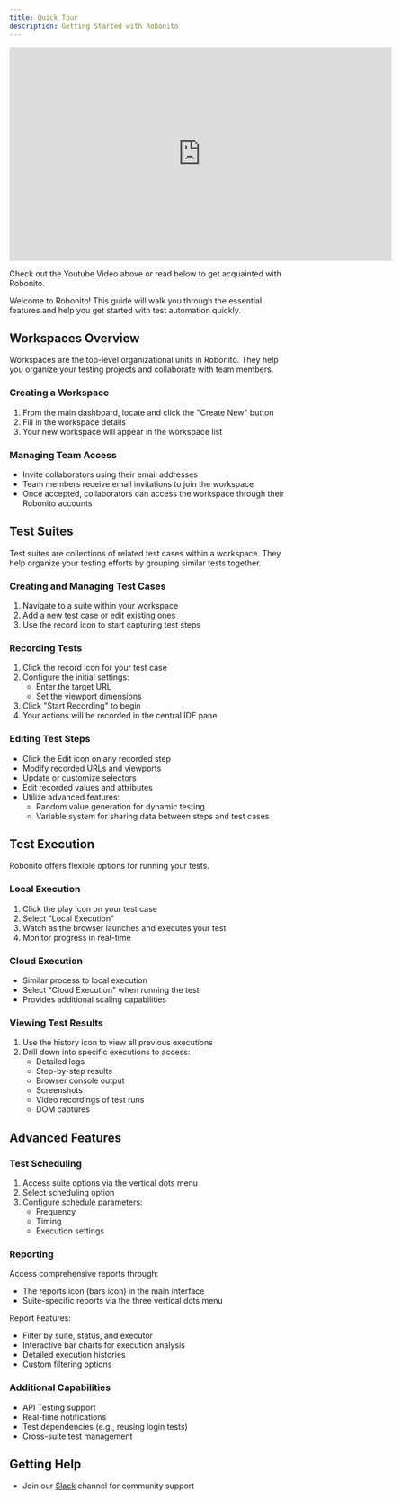 ```yaml
---
title: Quick Tour
description: Getting Started with Robonito
---
```


<iframe width="680" height="380" src="https://www.youtube.com/embed/HA6hpQ15ogo" title="Robonito Features and Usability" frameborder="0" allow="accelerometer; autoplay; clipboard-write; encrypted-media; gyroscope; picture-in-picture; web-share" referrerpolicy="strict-origin-when-cross-origin" allowfullscreen></iframe>

Check out the Youtube Video above or read below to get acquainted with Robonito.


Welcome to Robonito! This guide will walk you through the essential features and help you get started with test automation quickly.

## Workspaces Overview

Workspaces are the top-level organizational units in Robonito. They help you organize your testing projects and collaborate with team members.

### Creating a Workspace
1. From the main dashboard, locate and click the "Create New" button
2. Fill in the workspace details
3. Your new workspace will appear in the workspace list

### Managing Team Access
- Invite collaborators using their email addresses
- Team members receive email invitations to join the workspace
- Once accepted, collaborators can access the workspace through their Robonito accounts

## Test Suites

Test suites are collections of related test cases within a workspace. They help organize your testing efforts by grouping similar tests together.

### Creating and Managing Test Cases
1. Navigate to a suite within your workspace
2. Add a new test case or edit existing ones
3. Use the record icon to start capturing test steps

### Recording Tests
1. Click the record icon for your test case
2. Configure the initial settings:
   - Enter the target URL
   - Set the viewport dimensions
3. Click "Start Recording" to begin
4. Your actions will be recorded in the central IDE pane

### Editing Test Steps
- Click the Edit icon on any recorded step
- Modify recorded URLs and viewports
- Update or customize selectors
- Edit recorded values and attributes
- Utilize advanced features:
  - Random value generation for dynamic testing
  - Variable system for sharing data between steps and test cases

## Test Execution

Robonito offers flexible options for running your tests.

### Local Execution
1. Click the play icon on your test case
2. Select "Local Execution"
3. Watch as the browser launches and executes your test
4. Monitor progress in real-time

### Cloud Execution
- Similar process to local execution
- Select "Cloud Execution" when running the test
- Provides additional scaling capabilities

### Viewing Test Results
1. Use the history icon to view all previous executions
2. Drill down into specific executions to access:
   - Detailed logs
   - Step-by-step results
   - Browser console output
   - Screenshots
   - Video recordings of test runs
   - DOM captures

## Advanced Features

### Test Scheduling
1. Access suite options via the vertical dots menu
2. Select scheduling option
3. Configure schedule parameters:
   - Frequency
   - Timing
   - Execution settings

### Reporting
Access comprehensive reports through:
- The reports icon (bars icon) in the main interface
- Suite-specific reports via the three vertical dots menu

Report Features:
- Filter by suite, status, and executor
- Interactive bar charts for execution analysis
- Detailed execution histories
- Custom filtering options

### Additional Capabilities
- API Testing support
- Real-time notifications
- Test dependencies (e.g., reusing login tests)
- Cross-suite test management

## Getting Help
- Join our [Slack](https://join.slack.com/t/robonito/shared_invite/zt-2vzwc6wol-wJUrgT4aL9~LbhiCYwdczA) channel for community support